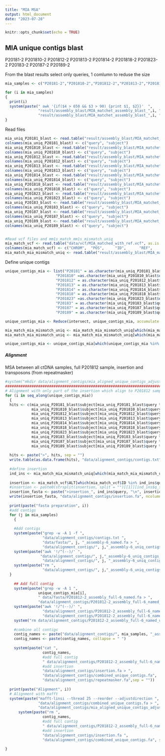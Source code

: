---
title: "MIA MSA"
output: html_document
date: "2023-07-28"
---

```{r setup, include=FALSE}
knitr::opts_chunk$set(echo = TRUE)
```
## MIA unique contigs blast

P20181-2
P201810-2
P201812-2
P201813-2
P201814-2
P201818-2
P201823-2
P20183-2
P20187-2
P20189-2

From the blast results select only queries, 1 comlumn to reduse the size

```{r select_queries}
mia_samples <- c("P20181-2","P201810-2","P201812-2","P201813-2","P201814-2","P201818-2","P201823-2","P20183-2","P20187-2","P20189-2")

for (i in mia_samples) 
{
  print(i)
  system(paste(" awk '{if($4 > 650 && $3 > 90) {print $1, $2}}'  ",
               "result/assembly_blast/MIA_matchet_assembly_blast_",i, ".txt > " ,
               "result/assembly_blast/MIA_matchet_assembly_blast_",i, "_query.txt", sep = ""))
}
```

Read files

```{r uniq_contigs_mia_prep}

mia_uniq_P20181_blast <- read.table("result/assembly_blast/MIA_matchet_assembly_blast_P20181-2_query.txt")
colnames(mia_uniq_P20181_blast) <- c("query", "subject")
mia_uniq_P201810_blast <- read.table("result/assembly_blast/MIA_matchet_assembly_blast_P201810-2_query.txt")
colnames(mia_uniq_P201810_blast) <- c("query", "subject")
mia_uniq_P201812_blast <- read.table("result/assembly_blast/MIA_matchet_assembly_blast_P201812-2_query.txt")
colnames(mia_uniq_P201812_blast) <- c("query", "subject")
mia_uniq_P201813_blast <- read.table("result/assembly_blast/MIA_matchet_assembly_blast_P201813-2_query.txt")
colnames(mia_uniq_P201813_blast) <- c("query", "subject")
mia_uniq_P201814_blast <- read.table("result/assembly_blast/MIA_matchet_assembly_blast_P201814-2_query.txt")
colnames(mia_uniq_P201814_blast) <- c("query", "subject")
mia_uniq_P201818_blast <- read.table("result/assembly_blast/MIA_matchet_assembly_blast_P201818-2_query.txt")
colnames(mia_uniq_P201818_blast) <- c("query", "subject")
mia_uniq_P201823_blast <- read.table("result/assembly_blast/MIA_matchet_assembly_blast_P201823-2_query.txt")
colnames(mia_uniq_P201823_blast) <- c("query", "subject")
mia_uniq_P20183_blast <- read.table("result/assembly_blast/MIA_matchet_assembly_blast_P20183-2_query.txt")
colnames(mia_uniq_P20183_blast) <- c("query", "subject")
mia_uniq_P20187_blast <- read.table("result/assembly_blast/MIA_matchet_assembly_blast_P20187-2_query.txt")
colnames(mia_uniq_P20187_blast) <- c("query", "subject")
mia_uniq_P20189_blast <- read.table("result/assembly_blast/MIA_matchet_assembly_blast_P20189-2_query.txt")
colnames(mia_uniq_P20189_blast) <- c("query", "subject")


#Read vcf files and mm1s_match_mm1s_mismatch_uniq
mia_match_vcf <- read.table("data/vcf/MIA_matched_with_ref.vcf", as.is = T)
colnames(mia_match_vcf) <- c("CHROM",  "POS",     "ID",      "REF",     "ALT",     "QUAL",    "FILTER",  "INFO",    "FORMAT",   "GENOTYPE")
mia_match_mia_mismatch_uniq <- read.table("result/assembly_blast/MIA_match_unique_contigs_blast_result.txt")
```
Define unique contigs


```{r uniq_contigs_mia_prep}

unique_contigs_mia <- list("P20181" = as.character(mia_uniq_P20181_blast$query), 
                       "P201810" =as.character(mia_uniq_P201810_blast$query), 
                       "P201812" = as.character(mia_uniq_P201812_blast$query), 
                       "P201813" = as.character(mia_uniq_P201813_blast$query), 
                       "P201814" = as.character(mia_uniq_P201814_blast$query), 
                       "P201818" = as.character(mia_uniq_P201818_blast$query), 
                       "P201823" =as.character(mia_uniq_P201823_blast$query), 
                       "P20183" = as.character(mia_uniq_P20183_blast$query), 
                       "P20187" = as.character(mia_uniq_P20187_blast$query), 
                       "P20189" = as.character(mia_uniq_P20189_blast$query))

unique_contigs_mia <- Reduce(intersect, unique_contigs_mia, accumulate = F)

mia_match_mia_mismatch_uniq <- mia_match_mia_mismatch_uniq[which(mia_match_mia_mismatch_uniq$X._identity >= 90),]
mia_match_mia_mismatch_uniq <- mia_match_mia_mismatch_uniq[which(mia_match_mia_mismatch_uniq$subject %in% unique_contigs_mia),]

unique_contigs_mia <- unique_contigs_mia[which(unique_contigs_mia %in% mia_match_mia_mismatch_uniq$subject)]


```

##### Alignment
MSA between all ctDNA samples, full P201812 sample, insertion and transposons (from repeatmasker)


```{r contig_alignment_insertion_mia}
#system("mkdir data/alignment_contigs/mia_aligned_unique_contigs_adjustdir_insertion")
#####################################################################################################
# Alignment with only part of the insertion which align to P201812 sample
for (i in seq_along(unique_contigs_mia)) 
  {
  hits <- c(mia_uniq_P20181_blast$subject[mia_uniq_P20181_blast$query %in% unique_contigs_mia[i]],
            mia_uniq_P201810_blast$subject[mia_uniq_P201810_blast$query %in% unique_contigs_mia[i]], 
            mia_uniq_P201812_blast$subject[mia_uniq_P201812_blast$query %in% unique_contigs_mia[i]], 
            mia_uniq_P201813_blast$subject[mia_uniq_P201813_blast$query %in% unique_contigs_mia[i]], 
            mia_uniq_P201814_blast$subject[mia_uniq_P201814_blast$query %in% unique_contigs_mia[i]], 
            mia_uniq_P201818_blast$subject[mia_uniq_P201818_blast$query %in% unique_contigs_mia[i]], 
            mia_uniq_P201823_blast$subject[mia_uniq_P201823_blast$query %in% unique_contigs_mia[i]], 
            mia_uniq_P20183_blast$subject[mia_uniq_P20183_blast$query %in% unique_contigs_mia[i]],
            mia_uniq_P20187_blast$subject[mia_uniq_P20187_blast$query %in% unique_contigs_mia[i]],
            mia_uniq_P20189_blast$subject[mia_uniq_P20189_blast$query %in% unique_contigs_mia[i]])
  
  hits <- paste(">", hits, sep = "")
  write.table(as.data.frame(hits), "data/alignment_contigs/contigs.txt", sep = "\t", row.names = F, col.names = F, quote = F)
  
  #define insertion
  ind_ins <- mia_match_mia_mismatch_uniq[which(mia_match_mia_mismatch_uniq$subject %in% unique_contigs_mia[i]),]
  
  insertion <- mia_match_vcf$ALT[which(mia_match_vcf$ID %in% ind_ins$query)]
  #insertion <- paste0(strsplit(insertion, split = "")[[1]][ind_ins$q_start:ind_ins$q_end], collapse = "")
  insertion_fasta <- paste(">insertion_", ind_ins$query, "\n", insertion, sep = "")
  write(insertion_fasta, "data/alignment_contigs/insertion.fa", ncolumns = 1)
  
  print(paste("fasta preparation", i))
  #add contigs
  for (j in mia_samples) 
    {
    
    #Add contigs
    system(paste("grep -w -A 1 -f ",
                 "data/alignment_contigs/contigs.txt ",
                 "data/fasta/", j, "_assembly-6_named.fa > ",
                 "data/alignment_contigs/", j,"_assembly-6_uniq_contigs_temp.fa", sep = ""))
    system(paste("awk '!/^(--)/' ",
                "data/alignment_contigs/", j,"_assembly-6_uniq_contigs_temp.fa > ",
                 "data/alignment_contigs/", j, "_assembly-6_uniq_contigs.fa", sep = ""))
    system(paste("rm ",
                 "data/alignment_contigs/", j,"_assembly-6_uniq_contigs_temp.fa", sep = ""))
  }
  
    ## Add full contig
    system(paste("grep -w -A 1 ", 
               unique_contigs_mia[i], 
               " data/fasta/P201812-2_assembly_full-6_named.fa > ",
               "data/alignment_contigs/P201812-2_assembly_full-6_named_uniq_contigs_temp.fa", sep = ""))
    system(paste("awk '!/^(--)/' ",
                 "data/alignment_contigs/P201812-2_assembly_full-6_named_uniq_contigs_temp.fa > ",
                 "data/alignment_contigs/P201812-2_assembly_full-6_named_uniq_contigs.fa", sep = ""))
    system("rm data/alignment_contigs/P201812-2_assembly_full-6_named_uniq_contigs_temp.fa")
    
    #combine all contigs
    contig_names <- paste("data/alignment_contigs/", mia_samples, "_assembly-6_uniq_contigs.fa", sep = "")
    contig_names <- paste(contig_names, collapse = " ")
    
    system(paste("cat ",
                 contig_names,
                 #add full contig
                 " data/alignment_contigs/P201812-2_assembly_full-6_named_uniq_contigs.fa ",
                 #add insertion
                 "data/alignment_contigs/insertion.fa > ",
                 "data/alignment_contigs/combined_unique_contigs.fa", 
                 "data/alignment_contigs/repeatmasker.fa",sep = ""))
  
  print(paste("Alignment", i))
  # Alignment with mafft
  system(paste("mafft-linsi --thread 25 --reorder --adjustdirection ",
               "data/alignment_contigs/combined_unique_contigs.fa > ",
               "data/alignment_contigs/mia_aligned_unique_contigs_adjustdir_insertion/contige_mia_",i, "_",unique_contigs_mia[i],  "_ins_mafft_aln.fa", sep = ""))
      system(paste("rm ",
                 contig_names,
                 #add full contig
                 " data/alignment_contigs/P201812-2_assembly_full-6_named_uniq_contigs.fa ",
                 #add insertion
                 "data/alignment_contigs/insertion.fa ",
                 "data/alignment_contigs/combined_unique_contigs.fa", sep = ""))
  
}

```
